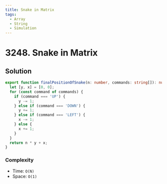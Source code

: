 ```yaml
---
title: Snake in Matrix
tags:
  - Array
  - String
  - Simulation
---
```


# 3248. Snake in Matrix

<Badges>
  <LevelBadge level="easy" />
  <TopicBadge name="Array" slug="array" />
  <TopicBadge name="String" slug="string" />
  <TopicBadge name="Simulation" slug="simulation" />
</Badges>

## Solution

```typescript filename="solution.ts" copy
export function finalPositionOfSnake(n: number, commands: string[]): number {
  let [y, x] = [0, 0];
  for (const command of commands) {
    if (command === 'UP') {
      y -= 1;
    } else if (command === 'DOWN') {
      y += 1;
    } else if (command === 'LEFT') {
      x -= 1;
    } else {
      x += 1;
    }
  }
  return n * y + x;
}
```

### Complexity

- Time: `O(N)`
- Space: `O(1)`

<ProblemLink
  codingSite="leetcode"
  href="https://leetcode.com/problems/snake-in-matrix"
  title="Snake in Matrix"
/>
